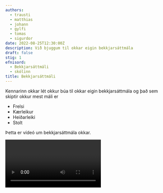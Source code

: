 ```yaml
---
authors:
  - trausti
  - matthias
  - johann
  - gylfi
  - tomas
  - sigurdor
date: 2022-08-25T12:30:00Z
description: Við bjuggum til okkar eigin bekkjarsáttmála
draft: false
stig: 1
efnisord:
  - Bekkjarsáttmáli
  - skólinn
title: Bekkjarsáttmáli
---
```


Kennarinn okkar lét okkur búa til okkar eigin bekkjarsáttmála og það sem skiptir okkur mest máli er

- Frelsi
- Kærleikur
- Heiðarleiki
- Stolt

Þetta er vídeó um bekkjarsáttmála okkar.

<Video id="ffeCS1vrHno" />
